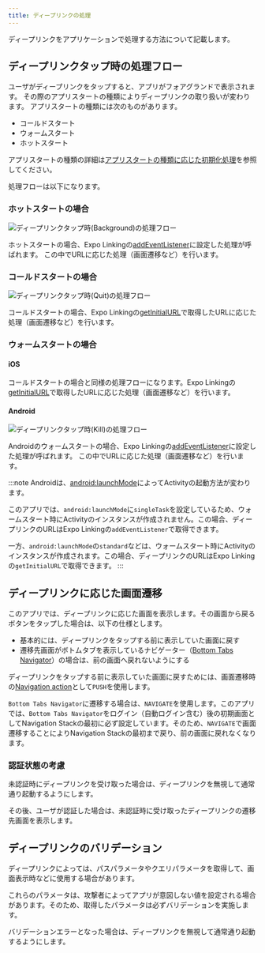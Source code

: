 ```yaml
---
title: ディープリンクの処理
---
```


ディープリンクをアプリケーションで処理する方法について記載します。

## ディープリンクタップ時の処理フロー

ユーザがディープリンクをタップすると、アプリがフォアグランドで表示されます。
その際のアプリスタートの種類によりディープリンクの取り扱いが変わります。
アプリスタートの種類には次のものがあります。

- コールドスタート
- ウォームスタート
- ホットスタート

アプリスタートの種類の詳細は[アプリスタートの種類に応じた初期化処理](../life-cycle-management/overview.mdx#アプリスタートの種類に応じた初期化処理)を参照してください。

処理フローは以下になります。

### ホットスタートの場合

![ディープリンクタップ時(Background)の処理フロー](tap-deep-link-when-background.drawio.png)

ホットスタートの場合、Expo Linkingの[addEventListener](https://docs.expo.dev/versions/latest/sdk/linking/#linkingaddeventlistenertype-handler)に設定した処理が呼ばれます。
この中でURLに応じた処理（画面遷移など）を行います。

### コールドスタートの場合

![ディープリンクタップ時(Quit)の処理フロー](tap-deep-link-when-quit.drawio.png)

コールドスタートの場合、Expo Linkingの[getInitialURL](https://docs.expo.dev/versions/latest/sdk/linking/#linkinggetinitialurl)で取得したURLに応じた処理（画面遷移など）を行います。

### ウォームスタートの場合

#### iOS

コールドスタートの場合と同様の処理フローになります。Expo Linkingの[getInitialURL](https://docs.expo.dev/versions/latest/sdk/linking/#linkinggetinitialurl)で取得したURLに応じた処理（画面遷移など）を行います。

#### Android

![ディープリンクタップ時(Kill)の処理フロー](tap-deep-link-when-kill.drawio.png)

Androidのウォームスタートの場合、Expo Linkingの[addEventListener](https://docs.expo.dev/versions/latest/sdk/linking/#linkingaddeventlistenertype-handler)に設定した処理が呼ばれます。
この中でURLに応じた処理（画面遷移など）を行います。

:::note
Androidは、[android:launchMode](https://developer.android.com/guide/topics/manifest/activity-element?hl=ja#lmode)によってActivityの起動方法が変わります。

このアプリでは、`android:launchMode`に`singleTask`を設定しているため、ウォームスタート時にActivityのインスタンスが作成されません。この場合、ディープリンクのURLはExpo Linkingの`addEventListener`で取得できます。

一方、`android:launchMode`の`standard`などは、ウォームスタート時にActivityのインスタンスが作成されます。この場合、ディープリンクのURLはExpo Linkingの`getInitialURL`で取得できます。
:::

## ディープリンクに応じた画面遷移

このアプリでは、ディープリンクに応じた画面を表示します。その画面から戻るボタンをタップした場合は、以下の仕様とします。

- 基本的には、ディープリンクをタップする前に表示していた画面に戻す
- 遷移先画面がボトムタブを表示しているナビゲーター（[Bottom Tabs Navigator](https://reactnavigation.org/docs/bottom-tab-navigator/)）の場合は、前の画面へ戻れないようにする

ディープリンクをタップする前に表示していた画面に戻すためには、画面遷移時の[Navigation action](https://reactnavigation.org/docs/navigation-actions)として`PUSH`を使用します。

`Bottom Tabs Navigator`に遷移する場合は、`NAVIGATE`を使用します。このアプリでは、`Bottom Tabs Navigator`をログイン（自動ログイン含む）後の初期画面としてNavigation Stackの最初に必ず設定しています。そのため、`NAVIGATE`で画面遷移することによりNavigation Stackの最初まで戻り、前の画面に戻れなくなります。

### 認証状態の考慮

未認証時にディープリンクを受け取った場合は、ディープリンクを無視して通常通り起動するようにします。

その後、ユーザが認証した場合は、未認証時に受け取ったディープリンクの遷移先画面を表示します。

## ディープリンクのバリデーション

ディープリンクによっては、パスパラメータやクエリパラメータを取得して、画面表示時などに使用する場合があります。

これらのパラメータは、攻撃者によってアプリが意図しない値を設定される場合があります。そのため、取得したパラメータは必ずバリデーションを実施します。

バリデーションエラーとなった場合は、ディープリンクを無視して通常通り起動するようにします。
